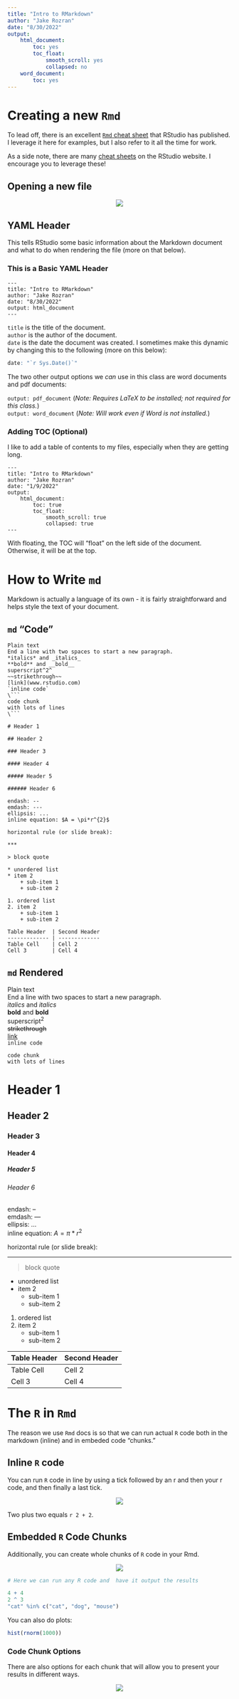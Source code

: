 ```yaml
---
title: "Intro to RMarkdown"
author: "Jake Rozran"
date: "8/30/2022"
output:
    html_document:
        toc: yes
        toc_float:
            smooth_scroll: yes
            collapsed: no
    word_document:
        toc: yes
---
```


# Creating a new `Rmd`

To lead off, there is an excellent 
[`Rmd` cheat sheet](https://raw.githubusercontent.com/rstudio/cheatsheets/main/rmarkdown.pdf) 
that RStudio has published. I leverage it here for examples, but I also refer to 
it all the time for work.

As a side note, there are many 
[cheat sheets](https://www.rstudio.com/resources/cheatsheets/) on the RStudio 
website. I encourage you to leverage these!

## Opening a new file

<center>
![](screenshots/open_file.png)  
</center>

## YAML Header

This tells RStudio some basic information about the Markdown document and what 
to do when rendering the file (more on that below). 

### This is a Basic YAML Header

```
---
title: "Intro to RMarkdown"
author: "Jake Rozran"
date: "8/30/2022"
output: html_document
---
```

`title` is the title of the document.  
`author` is the author of the document.  
`date` is the date the document was created. I sometimes make this dynamic by 
changing this to the following (more on this below): 
```r
date: "`r Sys.Date()`"
```

The two other output options we _can_ use in this class are word documents and 
pdf documents:

`output: pdf_document` (*Note: Requires LaTeX to be installed; not required for *
*this class.*)  
`output: word_document` (*Note: Will work even if Word is not installed.*)

### Adding TOC (Optional)

I like to add a table of contents to my files, especially when they are getting 
long.

```
---
title: "Intro to RMarkdown"
author: "Jake Rozran"
date: "1/9/2022"
output: 
    html_document:
        toc: true
        toc_float: 
            smooth_scroll: true
            collapsed: true
---
```

With floating, the TOC will "float" on the left side of the document. Otherwise, 
it will be at the top. 

# How to Write `md`

Markdown is actually a language of its own - it is fairly straightforward and 
helps style the text of your document. 

## `md` "Code"

```
Plain text  
End a line with two spaces to start a new paragraph.  
*italics* and _italics_  
**bold** and __bold__  
superscript^2^  
~~strikethrough~~  
[link](www.rstudio.com)  
`inline code`  
\```
code chunk
with lots of lines
\```  

# Header 1

## Header 2

### Header 3

#### Header 4

##### Header 5

###### Header 6

endash: --  
emdash: ---  
ellipsis: ...  
inline equation: $A = \pi*r^{2}$  

horizontal rule (or slide break):  

***  

> block quote  

* unordered list
* item 2
    + sub-item 1
    + sub-item 2

1. ordered list
2. item 2
    + sub-item 1
    + sub-item 2

Table Header  | Second Header
------------- | -------------
Table Cell    | Cell 2
Cell 3        | Cell 4
```

## `md` Rendered

Plain text  
End a line with two spaces to start a new paragraph.  
*italics* and _italics_  
**bold** and __bold__  
superscript^2^  
~~strikethrough~~  
[link](www.rstudio.com)  
`inline code`  
```
code chunk
with lots of lines
```  

# Header 1 {.unlisted .unnumbered}

## Header 2 {.unlisted .unnumbered}

### Header 3 {.unlisted .unnumbered}

#### Header 4 {.unlisted .unnumbered}

##### Header 5 {.unlisted .unnumbered}

###### Header 6 {.unlisted .unnumbered}

endash: --  
emdash: ---  
ellipsis: ...  
inline equation: $A = \pi*r^{2}$  

horizontal rule (or slide break):  

***  

> block quote  

* unordered list
* item 2
    + sub-item 1
    + sub-item 2

1. ordered list
2. item 2
    + sub-item 1
    + sub-item 2

Table Header  | Second Header
------------- | -------------
Table Cell    | Cell 2
Cell 3        | Cell 4

# The `R` in `Rmd`

The reason we use `Rmd` docs is so that we can run actual `R` code both in the 
markdown (inline) and in embeded code "chunks."

## Inline `R` code

You can run `R` code in line by using a tick followed by an r and then your 
r code, and then finally a last tick.  

<center>
![](screenshots/inline_code.png)
</center>

Two plus two equals `r 2 + 2`.

## Embedded `R` Code Chunks

Additionally, you can create whole chunks of `R` code in your Rmd. 

<center>
![](screenshots/code_chunk.png)
</center>

```r
# Here we can run any R code and  have it output the results

4 + 4
2 ^ 3
"cat" %in% c("cat", "dog", "mouse")
```

You can also do plots:

```r
hist(rnorm(1000))
```

### Code Chunk Options

There are also options for each chunk that will allow you to present your 
results in different ways. 

<center>
![](screenshots/code_chunk_options.png)
</center>